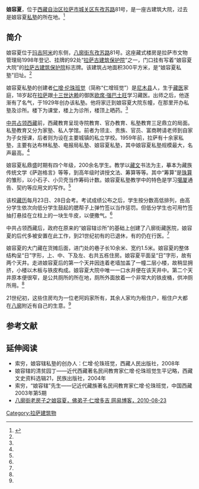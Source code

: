 '''娘容夏'''，位于[[西藏自治区|西藏自治区]][[拉萨市|拉萨市]][[城关区_(拉萨)|城关区]][[东孜苏路|东孜苏路]]81号，是一座古建筑大院，过去是娘容夏[[私塾|私塾]]的所在地。<ref name=rmw>{{Cite web |url=http://xz.people.com.cn/GB/139192/9869251.html |title=娘容辖：名噪一时的“私立学校”，人民网，2009年08月17日 |access-date=2013年8月14日 |archive-url=https://web.archive.org/web/20160304114719/http://xz.people.com.cn/GB/139192/9869251.html |archive-date=2016年3月4日 |dead-url=yes }}</ref>

==简介==
娘容夏位于[[玛吉阿米|玛吉阿米]]的东侧，[[八廓街|八廓街]][[东孜苏路|东孜苏路]]81号。这座藏式楼房是拉萨市文物管理局1998年登记、挂牌的92处“[[拉萨古建筑保护院|拉萨古建筑保护院]]”之一，门口挂有写着“娘容夏大院”的[[拉萨古建筑保护院|拉萨古建筑保护院]]标志牌。该建筑占地面积300平方米，是“娘容夏私塾”旧址。<ref name=rmw/>

娘容夏私塾的创建者[[仁增·伦珠班觉|仁增·伦珠班觉]]（简称“仁增班觉”）是[[尼木县|尼木县]]人，生于[[藏医|藏医]]家庭，18岁起在[[拉萨|拉萨]]跟[[十三世达赖|十三世达赖]]的御医[[欧席·强巴土旺|欧席·强巴土旺]]学习藏医。出师之后，他逐渐有了名气，于1929年创办该私塾。他将家迁到娘容夏大院东幢，在那里开办私塾及诊所。楼下为课堂，楼上为诊所，楼顶上晒药。<ref name=rmw/>

[[西藏和平解放|中共占领西藏]]前，西藏教育呈现寺院教育、官办教育、私塾教育三足鼎立的局面。私塾教育又分为家塾、私人学馆。前者为领主、贵族、官员、富商聘请老师到自家为子女授课，后者则为设在主要城镇的私立学校。1959年前，拉萨有十余家私塾，主要有达布林私塾、电报局私塾、娘容夏私塾，其中娘容夏私塾规模最大，名声最高。<ref name=rmw/>

娘容夏私鼎盛时期有四个年级，200余名学生。教学以[[藏文|藏文]]书法为主，摹本为藏族传统文学《萨迦格言》等等，到高年级时讲授文法、筹算等等。其中“筹算”是[[珠算|珠算]]的雏形，以小石子、小贝壳当作筹码计数。娘容夏私塾教学中的特色是学习[[噶厦|噶厦]]通告、契约等应用文的写作。<ref name=rmw/>

该校[[藏历|藏历]]每月23日、28日会考。考试成绩公布之后，学生按分数高低排列，由高分学生依次向低分学生鼓起的腮帮子上弹竹签以当作惩罚。但低分学生也可用竹签抽打悬挂在立柱上的一块生牛皮，以便撒气。<ref name=rmw/>

中共占领西藏后，政府在原来的“娘容辖诊所”的基础上创建了八廓街藏医院，娘容夏的后代多被安置在此工作，到21世纪初有的已退休，有的仍在行医。<ref name=rmw/>

娘容夏的大门藏在货摊后面，进门处的巷子长10余米、宽约1.5米。娘容夏的整体结构呈“日”字形，上、中、下及左、右共五栋住房。娘容夏平面呈“日”字形，故有两个天井。走进娘容夏后的第一个天井因连着老墙加盖了一幢二层小楼，故稍显拥挤，小楼以木板与铁皮构成。娘容夏大院中唯一一口水井便在该天井中。第二个天井原本便很窄，是公共厕所的所在地，厕所外面放着一个非常大的铁皮桶，供冲厕所用。<ref name=rmw/>

21世纪初，这些住房均为一位老阿妈家所有，其余人家均为租住户，租住户大都在[[八廓|八廓]]附近有自己的生意。<ref name=rmw/>

==参考文献==
{{reflist}}

==延伸阅读==
*索穷，娘容辖私塾的创办人：仁增·伦珠班觉，西藏人民出版社，2008年
*娘容辖的清贫园丁——近代西藏著名民间教育家仁增·伦珠班觉生平记略，西藏文史资料选辑21，民族出版社，2004年
*索穷，“娘容辖”先生——记近代藏族著名民间教育家仁增·伦珠班觉，中国西藏2003年第5期
*[https://web.archive.org/web/20110719043720/http://tianyuxingzhe.blog.163.com/blog/static/6900467420107230582591/ 八廓街老房子之娘容夏，佛弟子·仁增多吉 网易博客，2010-08-23]

{{拉萨地标}}
[[Category:拉萨建筑物|Category:拉萨建筑物]]